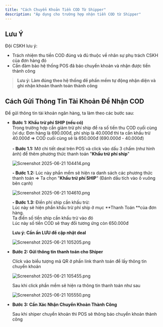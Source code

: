 ```yaml
---
title: "Cách Chuyển Khoản Tiền COD Từ Shipper"
description: "Áp dụng cho trường hợp nhận tiền COD từ Shipper"
---
```


## Lưu Ý

Đội CSKH lưu ý:

- Trách nhiệm thu tiền COD đúng và đủ thuộc về nhân sự phụ trách CSKH của đơn hàng đó
- Cần đảm bảo hệ thống POS đã báo chuyển khoản và nhận được tiền thành công

> **Lưu ý: Làm đúng theo hệ thống để phần mềm tự động nhận diện và ghi nhận khoản thanh toán thành công**

## Cách Gửi Thông Tin Tài Khoản Để Nhận COD

Để gửi thông tin tài khoản ngân hàng, ta làm theo các bước sau:

- **Bước 1: Khấu trừ phí SHIP (nếu có)**\
  Trong trường hợp cần giảm trừ phí ship để ra số tiền thu COD cuối cùng (ví dụ: Đơn hàng là 690.000đ, phí ship là 40.000đ thì ta cần khấu trừ 40.000đ =\> COD cuối cùng sẽ là 650.000đ (690.000đ - 40.000đ)\
  \
  **- Bước 1.1:** Mở chi tiết deal trên POS và click vào dấu 3 chấm (như hình ảnh) để thêm phương thức thanh toán "**Khấu trừ phí ship**"

  ![Screenshot 2025-06-21 104414.png](/images/Screenshot2025-06-21104414.png)

  **- Bước 1.2:** Lúc này phần mềm sẽ hiện ra danh sách các phương thức thanh toán =\> Ta chọn "**Khấu trừ phí SHIP**" (Đánh dấu tích vào ô vuông bên cạnh)

  ![Screenshot 2025-06-21 104610.png](/images/Screenshot2025-06-21104610.png)

  **- Bước 1.3:** Điền phí ship cần khấu trừ:\
  Lúc này sẽ hiện phần khấu trừ phí ship ở mục \*\*Thanh Toán \*\*của đơn hàng.\
  Ta điền số tiền ship cần khấu trừ vào đó\
  Lúc này số tiền COD sẽ thay đổi tương ứng còn 650.000đ

  **Lưu ý: Cần ấn LƯU để cập nhật deal**

  ![Screenshot 2025-06-21 105205.png](/images/Screenshot2025-06-21105205.png)
- **Bước 2: Gửi thông tin thanh toán cho Shiper**

  Click vào biểu tượng mã QR ở phần link thanh toán để lấy thông tin chuyển khoản

  ![Screenshot 2025-06-21 105455.png](/images/Screenshot2025-06-21105455.png)

  Sau khi click phần mềm sẽ hiện ra thông tin thanh toán như sau

  ![Screenshot 2025-06-21 105550.png](/images/Screenshot2025-06-21105550.png)
- **Bước 3: Cần Xác Nhận Chuyển Khoản Thành Công**

  Sau khi shiper chuyển khoản thì POS sẽ thông báo chuyển khoản thành công